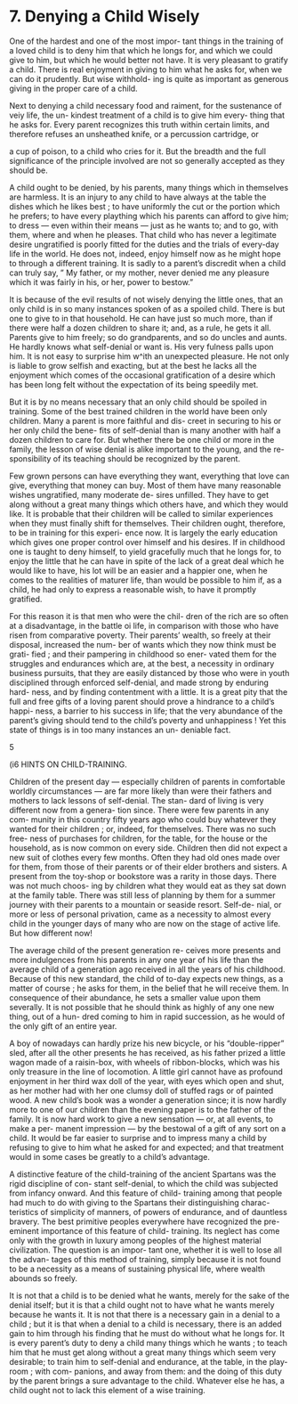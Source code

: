 # 7. Denying a Child Wisely

One of the hardest and one of the most impor- tant things in the training of a loved child is to deny him that which he longs for, and which we could give to him, but which he would better not have. It is very pleasant to gratify a child. There is real enjoyment in giving to him what he asks for, when we can do it prudently. But wise withhold- ing is quite as important as generous giving in the proper care of a child.

Next to denying a child necessary food and raiment, for the sustenance of veiy life, the un- kindest treatment of a child is to give him every- thing that he asks for. Every parent recognizes this truth within certain limits, and therefore refuses an unsheathed knife, or a percussion cartridge, or

a cup of poison, to a child who cries for it. But the breadth and the full significance of the principle involved are not so generally accepted as they should be.

A child ought to be denied, by his parents, many things which in themselves are harmless. It is an injury to any child to have always at the table the dishes which he likes best ; to have uniformly the cut or the portion which he prefers; to have every plaything which his parents can afford to give him; to dress — even within their means — just as he wants to; and to go, with them, where and when he pleases. That child who has never a legitimate desire ungratified is poorly fitted for the duties and the trials of every-day life in the world. He does not, indeed, enjoy himself now as he might hope to through a different training. It is sadly to a parent's discredit when a child can truly say, " My father, or my mother, never denied me any pleasure which it was fairly in his, or her, power to bestow."

It is because of the evil results of not wisely denying the little ones, that an only child is in so many instances spoken of as a spoiled child. There is but one to give to in that household. He can have just so much more, than if there were half a dozen children to share it; and, as a rule, he gets it all. Parents give to him freely; so do grandparents, and so do uncles and aunts. He hardly knows what self-denial or want is. His very fulness palls upon him. It is not easy to surprise him w^ith an unexpected pleasure. He not only is liable to grow selfish and exacting, but at the best he lacks all the enjoyment which comes of the occasional gratification of a desire which has been long felt without the expectation of its being speedily met.

But it is by no means necessary that an only child should be spoiled in training. Some of the best trained children in the world have been only children. Many a parent is more faithful and dis- creet in securing to his or her only child the bene- fits of self-denial than is many another with half a dozen children to care for. But whether there be one child or more in the family, the lesson of wise denial is alike important to the young, and the re- sponsibility of its teaching should be recognized by the parent.

Few grown persons can have everything they want, everything that love can give, everything that money can buy. Most of them have many reasonable wishes ungratified, many moderate de- sires unfilled. They have to get along without a great many things which others have, and which they would like. It is probable that their children will be called to similar experiences when they must finally shift for themselves. Their children ought, therefore, to be in training for this experi- ence now. It is largely the early education which gives one proper control over himself and his desires. If in childhood one is taught to deny himself, to yield gracefully much that he longs for, to enjoy the little that he can have in spite of the lack of a great deal which he would like to have, his lot will be an easier and a happier one, when he comes to the realities of maturer life, than would be possible to him if, as a child, he had only to express a reasonable wish, to have it promptly gratified.

For this reason it is that men who were the chil- dren of the rich are so often at a disadvantage, in the battle oi life, in comparison with those who have risen from comparative poverty. Their parents' wealth, so freely at their disposal, increased the num- ber of wants which they now think must be grati- fied ; and their pampering in childhood so ener- vated them for the struggles and endurances which are, at the best, a necessity in ordinary business pursuits, that they are easily distanced by those who were in youth disciplined through enforced self-denial, and made strong by enduring hard- ness, and by finding contentment with a little. It is a great pity that the full and free gifts of a loving parent should prove a hindrance to a child's happi- ness, a barrier to his success in life; that the very abundance of the parent's giving should tend to the child's poverty and unhappiness ! Yet this state of things is in too many instances an un- deniable fact.

5



(i6 HINTS ON CHILD-TRAINING.

Children of the present day — especially children of parents in comfortable worldly circumstances — are far more likely than were their fathers and mothers to lack lessons of self-denial. The stan- dard of living is very different now from a genera- tion since. There were few parents in any com- munity in this country fifty years ago who could buy whatever they wanted for their children ; or, indeed, for themselves. There was no such free- ness of purchases for children, for the table, for the house or the household, as is now common on every side. Children then did not expect a new suit of clothes every few months. Often they had old ones made over for them, from those of their parents or of their elder brothers and sisters. A present from the toy-shop or bookstore was a rarity in those days. There was not much choos- ing by children what they would eat as they sat down at the family table. There was still less of planning by them for a summer journey with their parents to a mountain or seaside resort. Self-de- nial, or more or less of personal privation, came as a necessity to almost every child in the younger days of many who are now on the stage of active life. But how different now!

The average child of the present generation re- ceives more presents and more indulgences from his parents in any one year of his life than the average child of a generation ago received in all the years of his childhood. Because of this new standard, the child of to-day expects new things, as a matter of course ; he asks for them, in the belief that he will receive them. In consequence of their abundance, he sets a smaller value upon them severally. It is not possible that he should think as highly of any one new thing, out of a hun- dred coming to him in rapid succession, as he would of the only gift of an entire year.

A boy of nowadays can hardly prize his new bicycle, or his "double-ripper" sled, after all the other presents he has received, as his father prized a little wagon made of a raisin-box, with wheels of ribbon-blocks, which was his only treasure in the line of locomotion. A little girl cannot have as profound enjoyment in her third wax doll of the year, with eyes which open and shut, as her mother had with her one clumsy doll of stuffed rags or of painted wood. A new child's book was a wonder a generation since; it is now hardly more to one of our children than the evening paper is to the father of the family. It is now hard work to give a new sensation — or, at all events, to make a per- manent impression — by the bestowal of a gift of any sort on a child. It would be far easier to surprise and to impress many a child by refusing to give to him what he asked for and expected; and that treatment would in some cases be greatly to a child's advantage.

A distinctive feature of the child-training of the ancient Spartans was the rigid discipline of con- stant self-denial, to which the child was subjected from infancy onward. And this feature of child- training among that people had much to do with giving to the Spartans their distinguishing charac- teristics of simplicity of manners, of powers of endurance, and of dauntless bravery. The best primitive peoples everywhere have recognized the pre-eminent importance of this feature of child- training. Its neglect has come only with the growth in luxury among peoples of the highest material civilization. The question is an impor- tant one, whether it is well to lose all the advan- tages of this method of training, simply because it is not found to be a necessity as a means of sustaining physical life, where wealth abounds so freely.

It is not that a child is to be denied what he wants, merely for the sake of the denial itself; but it is that a child ought not to have what he wants merely because he wants it. It is not that there is a necessary gain in a denial to a child ; but it is that when a denial to a child is necessary, there is an added gain to him through his finding that he must do without what he longs for. It is every parent's duty to deny a child many things which he wants ; to teach him that he must get along without a great many things which seem very desirable; to train him to self-denial and endurance, at the table, in the play-room ; with com- panions, and away from them: and the doing of this duty by the parent brings a sure advantage to the child. Whatever else he has, a child ought not to lack this element of a wise training.